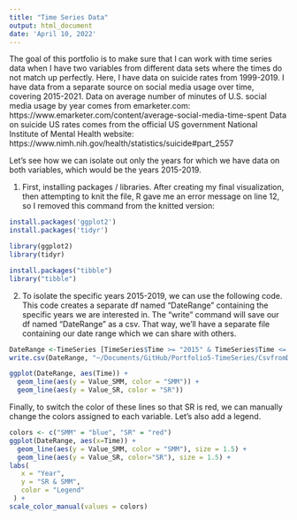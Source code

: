 ```yaml
---
title: "Time Series Data"
output: html_document
date: 'April 10, 2022'
---
```


The goal of this portfolio is to make sure that I can work with time series data when I have two variables from different data sets where the times do not match up perfectly. 
Here, I have data on suicide rates from 1999-2019. I have data from a separate source on social media usage over time, covering 2015-2021. 
Data on average number of minutes of U.S. social media usage by year comes from emarketer.com:
https://www.emarketer.com/content/average-social-media-time-spent
Data on suicide US rates comes from the official US government National Institute of Mental Health website:
https://www.nimh.nih.gov/health/statistics/suicide#part_2557

Let's see how we can isolate out only the years for which we have data on both variables, which would be the years 2015-2019.

1) First, installing packages / libraries. 
After creating my final visualization, then attempting to knit the file, R gave me an error message on line 12, so I removed this command from the knitted version:

```r
install.packages('ggplot2')
install.packages('tidyr')
```

```r
library(ggplot2)
library(tidyr)
```

```r
install.packages("tibble")
library("tibble")
```

2) To isolate the specific years 2015-2019, we can use the following code. This code creates a separate df named "DateRange" containing the specific years we are interested in. 
The "write" command will save our df named "DateRange" as a csv. That way, we'll have a separate file containing our date range which we can share with others.

```r
DateRange <-TimeSeries [TimeSeries$Time >= "2015" & TimeSeries$Time <= "2019", ]
write.csv(DateRange, "~/Documents/GitHub/Portfolio5-TimeSeries/CsvfromDf.csv")
```

```r
ggplot(DateRange, aes(Time)) +
  geom_line(aes(y = Value_SMM, color = "SMM")) + 
  geom_line(aes(y = Value_SR, color = "SR"))
```

Finally, to switch the color of these lines so that SR is red, we can manually change the colors assigned to each variable. Let's also add a legend.

```r
colors <- c("SMM" = "blue", "SR" = "red")
ggplot(DateRange, aes(x=Time)) +
  geom_line(aes(y = Value_SMM, color = "SMM"), size = 1.5) +
  geom_line(aes(y = Value_SR, color="SR"), size = 1.5) +
labs(                                
   x = "Year",
   y = "SR & SMM",
   color = "Legend"
 ) +
scale_color_manual(values = colors) 
```




